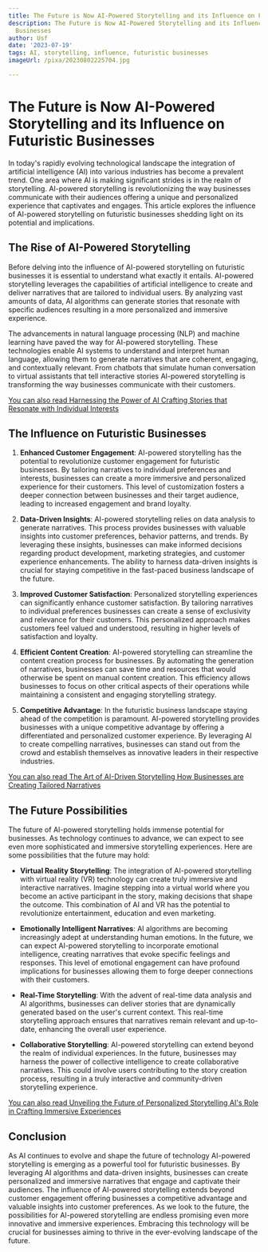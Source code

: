 ```yaml
---
title: The Future is Now AI-Powered Storytelling and its Influence on Futuristic Businesses
description: The Future is Now AI-Powered Storytelling and its Influence on Futuristic
  Businesses
author: Usf
date: '2023-07-19'
tags: AI, storytelling, influence, futuristic businesses
imageUrl: /pixa/20230802225704.jpg

---
```

#  The Future is Now  AI-Powered Storytelling and its Influence on Futuristic Businesses

In today's rapidly evolving technological landscape the integration of artificial intelligence  (AI) into various industries has become a  prevalent trend. One area  where AI is making significant strides  is in  the  realm of storytelling. AI-powered storytelling is revolutionizing the way businesses communicate with their audiences offering a unique and personalized experience that captivates and engages. This article explores the influence of AI-powered storytelling on futuristic businesses shedding light on its  potential and implications.

## The Rise of AI-Powered  Storytelling

Before  delving into the influence of AI-powered storytelling on futuristic businesses it is essential to understand what exactly it entails. AI-powered  storytelling leverages the capabilities of artificial intelligence to create and deliver narratives that are tailored to individual users. By  analyzing vast amounts of data, AI algorithms  can generate stories that resonate  with specific audiences resulting in a more personalized and immersive experience.

The advancements in natural language processing (NLP) and machine learning have paved the way for AI-powered storytelling. These  technologies enable AI systems to  understand and interpret  human language, allowing them to generate narratives that are coherent, engaging, and contextually  relevant. From chatbots that simulate human conversation to virtual assistants  that tell interactive stories AI-powered storytelling is transforming  the way businesses communicate with their customers.

[You can also read Harnessing  the Power of AI  Crafting Stories that Resonate with Individual Interests](Harnessing%20the%20Power%20of%20AI%20Crafting%20Stories%20that%20Resonate%20with%20Individual%20Interests)


## The Influence on Futuristic Businesses

1. **Enhanced  Customer Engagement**: AI-powered storytelling has the potential  to revolutionize customer engagement for futuristic businesses. By tailoring narratives to individual preferences and interests, businesses can create a more immersive  and personalized experience for their customers. This  level of  customization fosters a deeper connection between businesses and their target audience,  leading to increased engagement and brand loyalty.

2.  **Data-Driven Insights**: AI-powered storytelling relies on data analysis  to generate narratives.  This process provides businesses with valuable insights into customer  preferences, behavior patterns, and trends. By  leveraging these insights, businesses can make informed decisions regarding product  development, marketing strategies, and customer experience enhancements. The ability to  harness  data-driven insights is crucial for staying competitive in the fast-paced business landscape  of the future.

3. **Improved Customer Satisfaction**: Personalized  storytelling experiences can significantly enhance customer satisfaction. By tailoring narratives to individual preferences  businesses can create a sense of exclusivity and  relevance  for their customers. This personalized approach makes customers feel valued and understood, resulting in higher levels of satisfaction  and  loyalty.

4. **Efficient Content Creation**: AI-powered storytelling  can  streamline the content creation process for  businesses. By automating the generation of narratives, businesses can save time and resources that would  otherwise be spent on manual content creation. This efficiency  allows  businesses to focus on other critical aspects of their operations while maintaining a consistent and engaging storytelling strategy.

5. **Competitive Advantage**:  In  the futuristic business landscape staying ahead of the competition is paramount. AI-powered  storytelling provides businesses with a unique competitive advantage by offering a  differentiated and personalized customer experience. By  leveraging AI to create compelling narratives,  businesses can stand out from the crowd and establish themselves as innovative leaders in their respective industries.

[You can  also read The Art of AI-Driven Storytelling How Businesses are Creating Tailored Narratives](The%20Art%20of%20AI-Driven%20Storytelling%20How%20Businesses%20are%20Creating%20Tailored%20Narratives)


## The Future Possibilities

The future of AI-powered storytelling holds immense potential for businesses. As technology continues to advance,  we can expect to see even more sophisticated and immersive storytelling experiences. Here are  some possibilities that the future may hold:

- **Virtual Reality Storytelling**: The integration of AI-powered storytelling with  virtual reality (VR) technology can create truly immersive and interactive narratives. Imagine stepping into a virtual world where you become an active participant in the story, making decisions  that shape  the outcome. This combination of AI and VR has the potential to revolutionize entertainment, education and even marketing.

- **Emotionally Intelligent Narratives**: AI algorithms  are becoming increasingly adept at understanding human emotions. In  the future, we  can expect  AI-powered storytelling to incorporate emotional intelligence,  creating narratives that evoke specific feelings and responses. This level of emotional  engagement can have profound implications for businesses allowing them to  forge deeper connections with their customers.

- **Real-Time  Storytelling**: With the advent of real-time data analysis and AI algorithms, businesses can deliver stories that are dynamically generated based on the user's current context.  This real-time storytelling approach ensures that narratives remain relevant  and up-to-date,  enhancing the overall user experience.

- **Collaborative Storytelling**: AI-powered storytelling can extend beyond the realm of individual  experiences.  In the future, businesses may harness the  power of collective intelligence to create collaborative narratives. This could involve users contributing  to the story  creation process, resulting in a truly interactive and community-driven storytelling experience.

[You can also read Unveiling the Future of Personalized Storytelling AI's Role in Crafting Immersive Experiences](Unveiling%20the%20Future%20of%20Personalized%20Storytelling%20AI%27s%20Role%20in%20Crafting%20Immersive%20Experiences)


## Conclusion

As AI continues to evolve and shape the future of technology AI-powered  storytelling is emerging as a powerful tool for futuristic businesses. By leveraging AI algorithms and data-driven insights, businesses can  create personalized and immersive narratives that  engage and captivate their audiences. The influence of AI-powered storytelling extends beyond customer engagement offering businesses a competitive advantage and valuable insights into customer preferences. As we look to the  future, the possibilities for  AI-powered storytelling  are endless promising even more innovative  and immersive experiences. Embracing this technology will be crucial for  businesses aiming to thrive in the  ever-evolving landscape of the future.